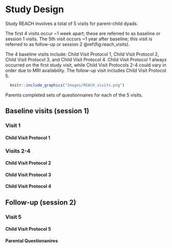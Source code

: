 # Study Design {#study-design}

Study REACH involves a total of 5 visits for parent-child dyads.

The first 4 visits occur \~1 week apart; these are referred to as baseline or session 1 visits. The 5th visit occurs \~1 year after baseline; this visit is referred to as follow-up or session 2 \@ref(fig:reach_visits).

The 4 baseline visits include: Child Visit Protocol 1, Child Visit Protocol 2, Child Visit Protocol 3, and Child Visit Protocol 4. Child Visit Protocol 1 always occurred on the first study visit, while Child Visit Protocols 2-4 could vary in order due to MRI availability. The follow-up visit includes Child Visit Protocol 5.

```r
  knitr::include_graphics("Images/REACH_visits.png") 
```

Parents completed sets of questionnaires for each of the 5 visits.

## Baseline visits (session 1) {#baseline-visits}

### Visit 1

#### Child Visit Protocol 1

### Visits 2-4

#### Child Visit Protocol 2

#### Child Visit Protocol 3

#### Child Visit Protocol 4

## Follow-up (session 2) {#follow-up-visits}

### Visit 5

#### Child Visit Protocol 5

#### Parental Questionanires

